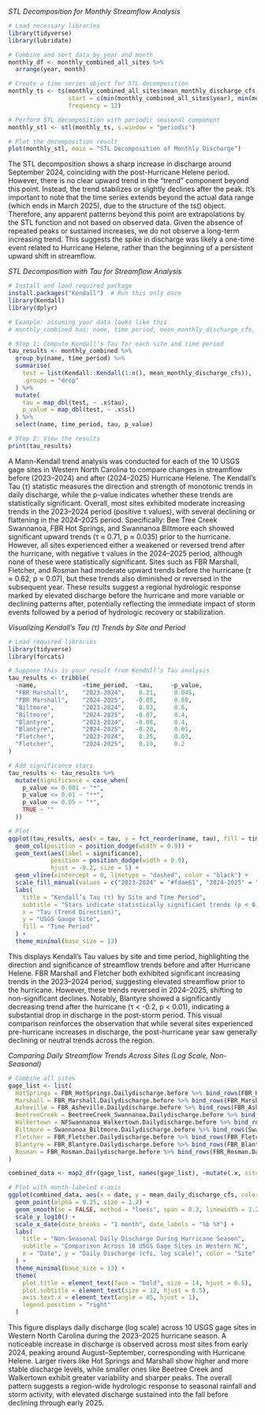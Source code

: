 *STL Decomposition for Monthly Streamflow Analysis*
```r
# Load necessary libraries
library(tidyverse)
library(lubridate)

# Combine and sort data by year and month
monthly_df <- monthly_combined_all_sites %>%
  arrange(year, month)

# Create a time series object for STL decomposition
monthly_ts <- ts(monthly_combined_all_sites$mean_monthly_discharge_cfs, 
                 start = c(min(monthly_combined_all_sites$year), min(monthly_combined_all_sites$month)), 
                 frequency = 12)

# Perform STL decomposition with periodic seasonal component
monthly_stl <- stl(monthly_ts, s.window = "periodic")

# Plot the decomposition result
plot(monthly_stl, main = "STL Decomposition of Monthly Discharge")
```
The STL decomposition shows a sharp increase in discharge around September 2024, coinciding with the post-Hurricane Helene period. However, there is no clear upward trend in the “trend” component beyond this point. Instead, the trend stabilizes or slightly declines after the peak.
It’s important to note that the time series extends beyond the actual data range (which ends in March 2025), due to the structure of the ts() object. Therefore, any apparent patterns beyond this point are extrapolations by the STL function and not based on observed data.
Given the absence of repeated peaks or sustained increases, we do not observe a long-term increasing trend. This suggests the spike in discharge was likely a one-time event related to Hurricane Helene, rather than the beginning of a persistent upward shift in streamflow.

*STL Decomposition with Tau for Streamflow Analysis*
```r
# Install and load required package
install.packages("Kendall")  # Run this only once
library(Kendall)
library(dplyr)

# Example: assuming your data looks like this
# monthly_combined has: name, time_period, mean_monthly_discharge_cfs, month

# Step 1: Compute Kendall’s Tau for each site and time period
tau_results <- monthly_combined %>%
  group_by(name, time_period) %>%
  summarise(
    test = list(Kendall::Kendall(1:n(), mean_monthly_discharge_cfs)),
    .groups = "drop"
  ) %>%
  mutate(
    tau = map_dbl(test, ~ .x$tau),
    p_value = map_dbl(test, ~ .x$sl)
  ) %>%
  select(name, time_period, tau, p_value)

# Step 2: View the results
print(tau_results)
```
A Mann-Kendall trend analysis was conducted for each of the 10 USGS gage sites in Western North Carolina to compare changes in streamflow before (2023–2024) and after (2024–2025) Hurricane Helene. The Kendall’s Tau (τ) statistic measures the direction and strength of monotonic trends in daily discharge, while the p-value indicates whether these trends are statistically significant.
Overall, most sites exhibited moderate increasing trends in the 2023–2024 period (positive τ values), with several declining or flattening in the 2024–2025 period. Specifically:
Bee Tree Creek Swannanoa, FBR Hot Springs, and Swannanoa Biltmore each showed significant upward trends (τ ≈ 0.71, p ≈ 0.035) prior to the hurricane.
However, all sites experienced either a weakened or reversed trend after the hurricane, with negative τ values in the 2024–2025 period, although none of these were statistically significant.
Sites such as FBR Marshall, Fletcher, and Rosman had moderate upward trends before the hurricane (τ ≈ 0.62, p ≈ 0.07), but these trends also diminished or reversed in the subsequent year.
These results suggest a regional hydrologic response marked by elevated discharge before the hurricane and more variable or declining patterns after, potentially reflecting the immediate impact of storm events followed by a period of hydrologic recovery or stabilization.

*Visualizing Kendall’s Tau (τ) Trends by Site and Period*
```r
# Load required libraries
library(tidyverse)
library(forcats)

# Suppose this is your result from Kendall’s Tau analysis
tau_results <- tribble(
  ~name,             ~time_period,  ~tau,     ~p_value,
  "FBR Marshall",    "2023-2024",    0.21,     0.045,
  "FBR Marshall",    "2024-2025",   -0.05,     0.60,
  "Biltmore",        "2023-2024",    0.03,     0.6,
  "Biltmore",        "2024-2025",   -0.07,     0.4,
  "Blantyre",        "2023-2024",   -0.08,     0.4,
  "Blantyre",        "2024-2025",   -0.20,     0.01,
  "Fletcher",        "2023-2024",    0.25,     0.03,
  "Fletcher",        "2024-2025",    0.10,     0.2
)

# Add significance stars
tau_results <- tau_results %>%
  mutate(significance = case_when(
    p_value <= 0.001 ~ "*",
    p_value <= 0.01 ~ "**",
    p_value <= 0.05 ~ "*",
    TRUE ~ ""
  ))

# Plot
ggplot(tau_results, aes(x = tau, y = fct_reorder(name, tau), fill = time_period)) +
  geom_col(position = position_dodge(width = 0.9)) +
  geom_text(aes(label = significance), 
            position = position_dodge(width = 0.9), 
            hjust = -0.2, size = 5) +
  geom_vline(xintercept = 0, linetype = "dashed", color = "black") +
  scale_fill_manual(values = c("2023-2024" = "#fdae61", "2024-2025" = "#d7191c")) +
  labs(
    title = "Kendall’s Tau (τ) by Site and Time Period",
    subtitle = "Stars indicate statistically significant trends (p < 0.05)",
    x = "Tau (Trend Direction)",
    y = "USGS Gauge Site",
    fill = "Time Period"
  ) +
  theme_minimal(base_size = 13)
```
This displays Kendall’s Tau values by site and time period, highlighting the direction and significance of streamflow trends before and after Hurricane Helene. FBR Marshall and Fletcher both exhibited significant increasing trends in the 2023–2024 period, suggesting elevated streamflow prior to the hurricane. However, these trends reversed in 2024–2025, shifting to non-significant declines. Notably, Blantyre showed a significantly decreasing trend after the hurricane (τ < -0.2, p < 0.01), indicating a substantial drop in discharge in the post-storm period. This visual comparison reinforces the observation that while several sites experienced pre-hurricane increases in discharge, the post-hurricane year saw generally declining or neutral trends across the region.

*Comparing Daily Streamflow Trends Across Sites (Log Scale, Non-Seasonal)*
```r
# Combine all sites
gage_list <- list(
  HotSprings = FBR_HotSprings.Dailydischarge.before %>% bind_rows(FBR_HotSprings.Dailydischarge.after),
  Marshall = FBR_Marshall.Dailydischarge.before %>% bind_rows(FBR_Marshall.Dailydischarge.after),
  Asheville = FBR_Asheville.Dailydischarge.before %>% bind_rows(FBR_Asheville.Dailydischarge.after),
  BeetreeCreek = BeetreeCreek_Swannanoa.Dailydischarge.before %>% bind_rows(BeetreeCreek_Swannanoa.Dailydischarge.after),
  Walkertown = NFSwannanoa_Walkertown.Dailydischarge.before %>% bind_rows(NFSwannanoa_Walkertown.Dailydischarge.after),
  Biltmore = Swannanoa_Biltmore.Dailydischarge.before %>% bind_rows(Swannanoa_Biltmore.Dailydischarge.after),
  Fletcher = FBR_Fletcher.Dailydischarge.before %>% bind_rows(FBR_Fletcher.Dailydischarge.after),
  Blantyre = FBR_Blantyre.Dailydischarge.before %>% bind_rows(FBR_Blantyre.Dailydischarge.after),
  Rosman = FBR_Rosman.Dailydischarge.before %>% bind_rows(FBR_Rosman.Dailydischarge.after)
)

combined_data <- map2_dfr(gage_list, names(gage_list), ~mutate(.x, site = .y))

# Plot with month-labeled x-axis
ggplot(combined_data, aes(x = date, y = mean_daily_discharge_cfs, color = site)) +
  geom_point(alpha = 0.25, size = 1.2) +
  geom_smooth(se = FALSE, method = "loess", span = 0.3, linewidth = 1.2) +
  scale_y_log10() +
  scale_x_date(date_breaks = "1 month", date_labels = "%b %Y") +
  labs(
    title = "Non-Seasonal Daily Discharge During Hurricane Season",
    subtitle = "Comparison Across 10 USGS Gage Sites in Western NC",
    x = "Date", y = "Daily Discharge (cfs, log scale)", color = "Site"
  ) +
  theme_minimal(base_size = 13) +
  theme(
    plot.title = element_text(face = "bold", size = 14, hjust = 0.5),
    plot.subtitle = element_text(size = 12, hjust = 0.5),
    axis.text.x = element_text(angle = 45, hjust = 1),
    legend.position = "right"
  )
```
This figure displays daily discharge (log scale) across 10 USGS gage sites in Western North Carolina during the 2023–2025 hurricane season. A noticeable increase in discharge is observed across most sites from early 2024, peaking around August–September, corresponding with Hurricane Helene. Larger rivers like Hot Springs and Marshall show higher and more stable discharge levels, while smaller ones  like Beetree Creek and Walkertown exhibit greater variability and sharper peaks. The overall pattern suggests a region-wide hydrologic response to seasonal rainfall and storm activity, with elevated discharge sustained into the fall before declining through early 2025.

